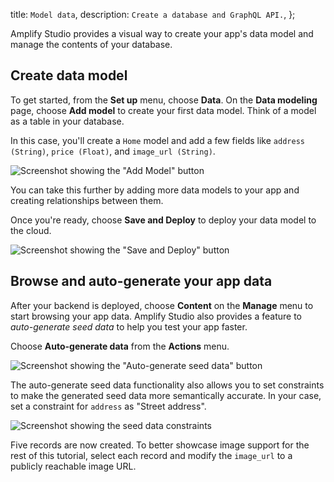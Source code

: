   title: `Model data`,
  description: `Create a database and GraphQL API.`,
};

Amplify Studio provides a visual way to create your app's data model and manage the contents of your database.

## Create data model

To get started, from the **Set up** menu, choose **Data**. On the **Data modeling** page, choose **Add model** to create your first data model. Think of a model as a table in your database.

In this case, you'll create a `Home` model and add a few fields like `address (String)`, `price (Float)`, and `image_url (String)`. 

![Screenshot showing the "Add Model" button](/images/studio/add-model.png)

You can take this further by adding more data models to your app and creating relationships between them. 

Once you're ready, choose **Save and Deploy** to deploy your data model to the cloud.

![Screenshot showing the "Save and Deploy" button](/images/studio/deploy.png)

## Browse and auto-generate your app data

After your backend is deployed, choose **Content** on the **Manage** menu to start browsing your app data. Amplify Studio also provides a feature to *auto-generate seed data* to help you test your app faster.

Choose **Auto-generate data** from the **Actions** menu.

![Screenshot showing the "Auto-generate seed data" button](/images/studio/seed-data.png)

The auto-generate seed data functionality also allows you to set constraints to make the generated seed data more semantically accurate. In your case, set a constraint for `address` as "Street address".

![Screenshot showing the seed data constraints](/images/studio/seed-constraints.png)

Five records are now created. To better showcase image support for the rest of this tutorial, select each record and modify the `image_url` to a publicly reachable image URL.